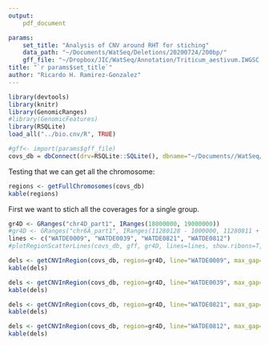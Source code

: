 ```yaml
---
output: 
    pdf_document

params: 
    set_title: "Analysis of CNV around RHT for stiching"
    data_path: "~/Documents/WatSeq/Deletions/20200724/200bp/"
    gff_file: "~/Dropbox/JIC/WatSeq/Annotation/Triticum_aestivum.IWGSC.41.parts.tidy.gff3.gz"
title: "`r params$set_title`"
author: "Ricardo H. Ramirez-Gonzalez"
---
```




```r
library(devtools)
library(knitr)
library(GenomicRanges)
#library(GenomicFeatures)
library(RSQLite)
load_all("../bio.cnv/R", TRUE)

#gff<- import(params$gff_file)
covs_db = dbConnect(drv=RSQLite::SQLite(), dbname="~/Documents//WatSeq/Deletions/20200724/200bp/long_tables/covs_200bp.db")
```

Testing that we can get all the chromosome: 

```r
regions <- getFullChromosomes(covs_db)
kable(regions)

```

First we want to stich all the coverages for a single group. 


```r
gr4D <- GRanges("chr4D_part1", IRanges(18000000, 19000000))
#gr4D <- GRanges("chr6A_part1", IRanges(11280128 - 1000000, 11280811 + 1000000))
lines <- c("WATDE0009", "WATDE0039", "WATDE0821", "WATDE0812")
#plotRegionScatterLines(covs_db, gff, gr4D, lines=lines, show.ribons=T, genes=c("TraesCS4D02G040100"))

dels <- getCNVInRegion(covs_db, region=gr4D, line="WATDE0009", max_gap=20, het=FALSE)
kable(dels)

dels <- getCNVInRegion(covs_db, region=gr4D, line="WATDE0039", max_gap=20, het=FALSE)
kable(dels)

dels <- getCNVInRegion(covs_db, region=gr4D, line="WATDE0821", max_gap=20, het=FALSE)
kable(dels)

dels <- getCNVInRegion(covs_db, region=gr4D, line="WATDE0812", max_gap=20, het=FALSE)
kable(dels)

```


